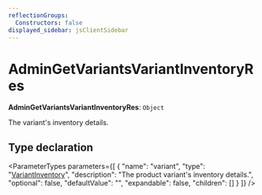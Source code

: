 ```yaml
---
reflectionGroups:
  Constructors: false
displayed_sidebar: jsClientSidebar
---
```



# AdminGetVariantsVariantInventoryRes

 **AdminGetVariantsVariantInventoryRes**: `Object`

The variant's inventory details.

## Type declaration

<ParameterTypes parameters={[
  {
    "name": "variant",
    "type": "[VariantInventory](js_client.internal.VariantInventory.mdx)",
    "description": "The product variant's inventory details.",
    "optional": false,
    "defaultValue": "",
    "expandable": false,
    "children": []
  }
]} />
